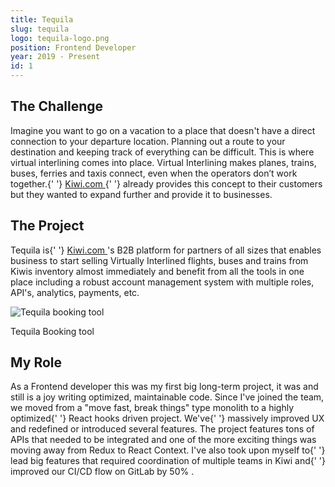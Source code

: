 ```yaml
---
title: Tequila
slug: tequila
logo: tequila-logo.png
position: Frontend Developer
year: 2019 - Present
id: 1
---
```


<h2 looksLike="h3">The Challenge</h2>
<p>
  Imagine you want to go on a vacation to a place that doesn't have a direct connection to your
  departure location. Planning out a route to your destination and keeping track of everything can
  be difficult. This is where virtual interlining comes into place. Virtual Interlining makes
  planes, trains, buses, ferries and taxis connect, even when the operators don’t work together.{' '}
  <a href="https://kiwi.com" rel="noreferrer noopener" target="_blank">
    Kiwi.com
  </a>{' '}
  already provides this concept to their customers but they wanted to expand further and provide it
  to businesses.
</p>
<h2 looksLike="h3">The Project</h2>

<p>
  Tequila is{' '}
  <a href="kiwi.com" rel="noreferrer noopener" target="_blank">
    Kiwi.com
  </a>
  's B2B platform for partners of all sizes that enables business to start selling Virtually Interlined
  flights, buses and trains from Kiwis inventory almost immediately and benefit from all the tools in
  one place including a robust account management system with multiple roles, API's, analytics, payments,
  etc.
</p>

<img src="tequila.png" alt="Tequila booking tool" />

<label>Tequila Booking tool</label>

<h2 looksLike="h3">My Role</h2>

<p>
  As a <highlight>Frontend developer</highlight> this was my first big long-term project, it was and
  still is a joy <highlight>writing optimized, maintainable code.</highlight> Since I've joined the
  team, we moved from a "move fast, break things" type monolith to a highly optimized{' '}
  <highlight>React hooks</highlight> driven project. We've{' '}
  <highlight>massively improved UX</highlight> and redefined or introduced several features. The
  project features <highlight>tons of APIs</highlight> that needed to be integrated and one of the
  more exciting things was moving away from Redux to React Context. I've also took upon myself to{' '}
  <highlight>lead big features</highlight> that required coordination of multiple teams in Kiwi and{' '}
  <highlight> improved our CI/CD flow </highlight> on GitLab <highlight>by 50% </highlight>.
</p>
